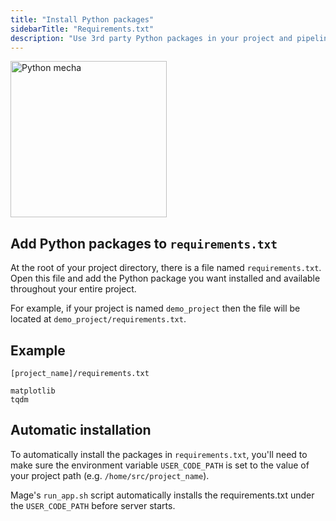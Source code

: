 ```yaml
---
title: "Install Python packages"
sidebarTitle: "Requirements.txt"
description: "Use 3rd party Python packages in your project and pipelines."
---
```


<Frame>
<img
  alt="Python mecha"
  src="https://github.com/mage-ai/assets/blob/main/development/python-package.png?raw=true"
  width="250"
/>
</Frame>

## Add Python packages to `requirements.txt`

At the root of your project directory, there is a file named `requirements.txt`. Open this file
and add the Python package you want installed and available throughout your entire project.

For example, if your project is named `demo_project` then the file will be located at
`demo_project/requirements.txt`.

## Example

`[project_name]/requirements.txt`

```
matplotlib
tqdm
```

## Automatic installation

To automatically install the packages in `requirements.txt`, you'll need to make sure the
environment variable `USER_CODE_PATH` is set to the value of your project path (e.g. `/home/src/project_name`).

Mage's `run_app.sh` script automatically installs the requirements.txt under the `USER_CODE_PATH` before server starts.
